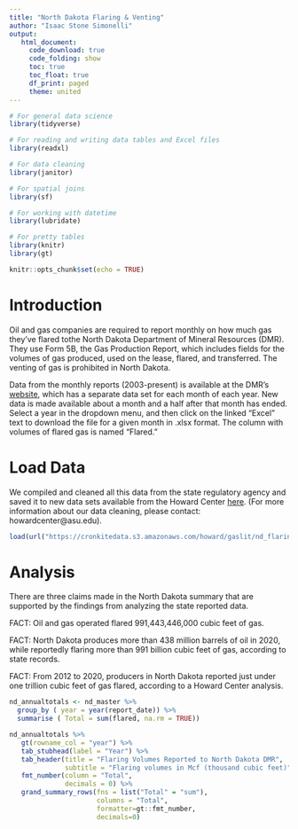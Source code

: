 ```yaml
---
title: "North Dakota Flaring & Venting"
author: "Isaac Stone Simonelli"
output: 
   html_document:
     code_download: true
     code_folding: show
     toc: true
     toc_float: true
     df_print: paged
     theme: united
---
```


```r

# For general data science
library(tidyverse)

# For reading and writing data tables and Excel files
library(readxl)

# For data cleaning
library(janitor)

# For spatial joins
library(sf)

# For working with datetime
library(lubridate)

# For pretty tables
library(knitr)
library(gt)

knitr::opts_chunk$set(echo = TRUE)

```

# Introduction

Oil and gas companies are required to report monthly on how much gas they’ve flared tothe  North Dakota Department of Mineral Resources (DMR). They use Form 5B, the Gas Production Report, which includes fields for the volumes of gas produced, used on the lease, flared, and transferred. The venting of gas is prohibited in North Dakota.

Data from the monthly reports (2003-present) is available at the DMR’s [website](https://www.dmr.nd.gov/oilgas/mprindex.asp), which has a separate data set for each month of each year. New data is made available about a month and a half after that month has ended. Select a year in the dropdown menu, and then click on the linked “Excel” text to download the file for a given month in .xlsx format. The column with volumes of flared gas is named “Flared.” 

# Load Data

We compiled and cleaned all this data from the state regulatory agency and saved it to new data sets available from the Howard Center [here](https://cronkitedata.s3.amazonaws.com/howard/gaslit/nd_flaring_and_venting.rda). (For more information about our data cleaning, please contact: howardcenter@asu.edu). 

```r

load(url("https://cronkitedata.s3.amazonaws.com/howard/gaslit/nd_flaring_and_venting.rda"))

```


# Analysis

There are three claims made in the North Dakota summary that are supported by the findings from analyzing the state reported data.

FACT: Oil and gas operated flared 991,443,446,000 cubic feet of gas. 

FACT: North Dakota produces more than 438 million barrels of oil in 2020, while reportedly flaring more than 991 billion cubic feet of gas, according to state records.

FACT: From 2012 to 2020, producers in North Dakota reported just under one trillion cubic feet of gas flared, according to a Howard Center analysis. 


```r

nd_annualtotals <- nd_master %>%
  group_by ( year = year(report_date)) %>%
  summarise ( Total = sum(flared, na.rm = TRUE))

nd_annualtotals %>%
   gt(rowname_col = "year") %>%
   tab_stubhead(label = "Year") %>%
   tab_header(title = "Flaring Volumes Reported to North Dakota DMR",
              subtitle = "Flaring volumes in Mcf (thousand cubic feet)") %>%
   fmt_number(column = "Total",
              decimals = 0) %>%
   grand_summary_rows(fns = list("Total" = "sum"),
                      columns = "Total",
                      formatter=gt::fmt_number,
                      decimals=0)


```
